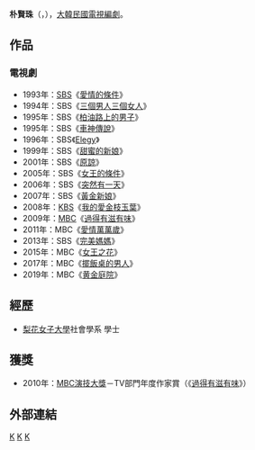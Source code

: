 {{blpunsourced|time=2016-11-18T08:32:45+00:00}}
{{藝人
| 姓名     = 朴賢珠
| 類型     = 編劇
| 圖片     = 
| 圖片尺寸 = 
| 圖片簡介 = 
| 原名     = 
| 外文名   = {{lang|ko|박현주}}
| 外文     = ko
| 羅馬拼音 = 
| 英文名   = 
| 綽號     = 
| 其他藝名 = 
| 國籍     = {{ROK}}
| 民族     = 
| 籍貫     = 
| 出生日期 = {{birth_date_and_age|1959|7|3}}
| 出生地點 = 
| 職業     = [[編劇|編劇]]、[[作家|作家]]
| 語言     = [[韓语|韓语]]
| 教育程度 = 
| 出身地   = 
| 出道作   = 
| 出道日期 = 1993年
| 代表作   = 《[[女王的條件|女王的條件]]》<br/>《[[黃金新娘|黃金新娘]]》<br/>《[[過得有滋有味|過得有滋有味]]》<br/>《[[愛情萬萬歲_(韓國電視劇)|愛情萬萬歲]]》
| 活躍年代 = 
}}

'''朴賢珠'''（{{lang-ko|'''박현주'''}}，{{bd|1959年|7月3日}}），[[大韓民國|大韓民國]][[電視劇|電視]][[編劇|編劇]]。

== 作品 ==
=== 電視劇 ===
*1993年：[[SBS_(韓國)|SBS]]《[[愛情的條件_(1993年電視劇)|愛情的條件]]》
*1994年：SBS《[[三個男人三個女人|三個男人三個女人]]》
*1995年：SBS《[[柏油路上的男子|柏油路上的男子]]》
*1995年：SBS《[[車神傳說_(韓國電視劇)|車神傳說]]》
*1996年：SBS《[[Elegy|Elegy]]》
*1999年：SBS《[[甜蜜的新娘|甜蜜的新娘]]》
*2001年：SBS《[[原諒_(電視劇)|原諒]]》
*2005年：SBS《[[女王的條件|女王的條件]]》
*2006年：SBS《[[突然有一天|突然有一天]]》
*2007年：SBS《[[黃金新娘|黃金新娘]]》
*2008年：[[韓國放送公社|KBS]]《[[我的愛金枝玉葉|我的愛金枝玉葉]]》
*2009年：[[文化廣播_(韓國)|MBC]]《[[過得有滋有味|過得有滋有味]]》
*2011年：MBC《[[愛情萬萬歲_(韓國電視劇)|愛情萬萬歲]]》
*2013年：SBS《[[完美媽媽|完美媽媽]]》
*2015年：MBC《[[女王之花|女王之花]]》
*2017年：MBC《[[擺飯桌的男人|擺飯桌的男人]]》
*2019年：MBC《[[黄金庭院|黄金庭院]]》

== 經歷 ==
*[[梨花女子大學|梨花女子大學]]社會學系 學士
== 獲獎 ==
*2010年：[[MBC演技大獎|MBC演技大獎]]－TV部門年度作家賞（《[[過得有滋有味|過得有滋有味]]》）

== 外部連結 ==

[[Category:韓國編劇|K]]
[[Category:韓國女性作家|K]]
[[Category:朴姓|K]]
